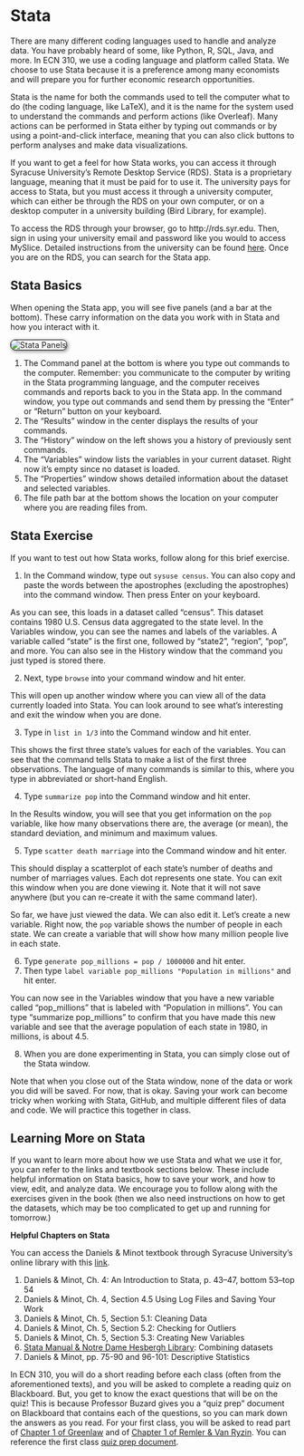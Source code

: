# Stata {#stata-section}

There are many different coding languages used to handle and analyze data. You have probably heard of some, like Python, R, SQL, Java, and more. In ECN 310, we use a coding language and platform called Stata. We choose to use Stata because it is a preference among many economists and will prepare you for further economic research opportunities.

Stata is the name for both the commands used to tell the computer what to do (the coding language, like LaTeX), and it is the name for the system used to understand the commands and perform actions (like Overleaf). Many actions can be performed in Stata either by typing out commands or by using a point-and-click interface, meaning that you can also click buttons to perform analyses and make data visualizations.

If you want to get a feel for how Stata works, you can access it through Syracuse University’s Remote Desktop Service (RDS). Stata is a proprietary language, meaning that it must be paid for to use it. The university pays for access to Stata, but you must access it through a university computer, which can either be through the RDS on your own computer, or on a desktop computer in a university building (Bird Library, for example). 

To access the RDS through your browser, go to http://rds.syr.edu. Then, sign in using your university email and password like you would to access MySlice. Detailed instructions from the university can be found [here](https://answers.atlassian.syr.edu/wiki/spaces/ITHELP/pages/159941285/Remote+Desktop+Services+via+Browser). Once you are on the RDS, you can search for the Stata app.

## Stata Basics

When opening the Stata app, you will see five panels (and a bar at the bottom). These carry information on the data you work with in Stata and how you interact with it.

<img src="stata_panels.png" style="border: 1px solid black; border-radius: 8px; box-shadow: 2px 2px 6px #888; max-width: 100%;" alt="Stata Panels">

1. The Command panel at the bottom is where you type out commands to the computer. Remember: you communicate to the computer by writing in the Stata programming language, and the computer receives commands and reports back to you in the Stata app. In the command window, you type out commands and send them by pressing the “Enter” or “Return” button on your keyboard. 
2. The "Results" window in the center displays the results of your commands. 
3. The “History” window on the left shows you a history of previously sent commands. 
4. The “Variables” window lists the variables in your current dataset. Right now it's empty since no dataset is loaded. 
5. The “Properties” window shows detailed information about the dataset and selected variables. 
6. The file path bar at the bottom shows the location on your computer where you are reading files from.

## Stata Exercise

If you want to test out how Stata works, follow along for this brief exercise.

1. In the Command window, type out `sysuse census`. You can also copy and paste the words between the apostrophes (excluding the apostrophes) into the command window. Then press Enter on your keyboard.

As you can see, this loads in a dataset called “census”. This dataset contains 1980 U.S. Census data aggregated to the state level. In the Variables window, you can see the names and labels of the variables. A variable called “state” is the first one, followed by “state2”, “region”, “pop”, and more. You can also see in the History window that the command you just typed is stored there.

2. Next, type `browse` into your command window and hit enter.

This will open up another window where you can view all of the data currently loaded into Stata. You can look around to see what’s interesting and exit the window when you are done.

3. Type in `list in 1/3` into the Command window and hit enter.

This shows the first three state’s values for each of the variables. You can see that the command tells Stata to make a list of the first three observations. The language of many commands is similar to this, where you type in abbreviated or short-hand English.

4. Type `summarize pop` into the Command window and hit enter.

In the Results window, you will see that you get information on the `pop` variable, like how many observations there are, the average (or mean), the standard deviation, and minimum and maximum values.

5. Type `scatter death marriage` into the Command window and hit enter.

This should display a scatterplot of each state’s number of deaths and number of marriages values. Each dot represents one state. You can exit this window when you are done viewing it. Note that it will not save anywhere (but you can re-create it with the same command later).

So far, we have just viewed the data. We can also edit it. Let’s create a new variable. Right now, the `pop` variable shows the number of people in each state. We can create a variable that will show how many million people live in each state.

6. Type `generate pop_millions = pop / 1000000` and hit enter.
7. Then type `label variable pop_millions "Population in millions"` and hit enter. 

You can now see in the Variables window that you have a new variable called “pop_millions” that is labeled with “Population in millions”. You can type “summarize pop_millions” to confirm that you have made this new variable and see that the average population of each state in 1980, in millions, is about 4.5.

8. When you are done experimenting in Stata, you can simply close out of the Stata window.

Note that when you close out of the Stata window, none of the data or work you did will be saved. For now, that is okay. Saving your work can become tricky when working with Stata, GitHub, and multiple different files of data and code. We will practice this together in class.



## Learning More on Stata

If you want to learn more about how we use Stata and what we use it for, you can refer to the links and textbook sections below. These include helpful information on Stata basics, how to save your work, and how to view, edit, and analyze data. We encourage you to follow along with the exercises given in the book (then we also need instructions on how to get the datasets, which may be too complicated to get up and running for tomorrow.)


**Helpful Chapters on Stata**

You can access the Daniels & Minot textbook through Syracuse University's online library with this [link](https://research-ebsco-com.libezproxy2.syr.edu/c/gvriom/search/details/qcsbnwmqtn?db=nlebk).


1. Daniels & Minot, Ch. 4: An Introduction to Stata, p. 43--47, bottom 53--top 54
2. Daniels & Minot, Ch. 4, Section 4.5 Using Log Files and Saving Your Work
3. Daniels & Minot, Ch. 5, Section 5.1: Cleaning Data
4. Daniels & Minot, Ch. 5, Section 5.2: Checking for Outliers
5. Daniels & Minot, Ch. 5, Section 5.3: Creating New Variables
6. [Stata Manual & Notre Dame Hesbergh Library](https://www.stata.com/manuals/u23.pdf): Combining datasets
7. Daniels & Minot, pp. 75-90 and 96-101: Descriptive Statistics

In ECN 310, you will do a short reading before each class (often from the aforementioned texts), and you will be asked to complete a reading quiz on Blackboard. But, you get to know the exact questions that will be on the quiz! This is because Professor Buzard gives you a "quiz prep" document on Blackboard that contains each of the questions, so you can mark down the answers as you read. For your first class, you will be asked to read part of [Chapter 1 of Greenlaw](greenlaw_ch1.pdf) and of [Chapter 1 of Remler & Van Ryzin](remler&vanryzin_ch1.pdf). You can reference the first class [quiz prep document](ecn310_class1_quizprep.pdf).